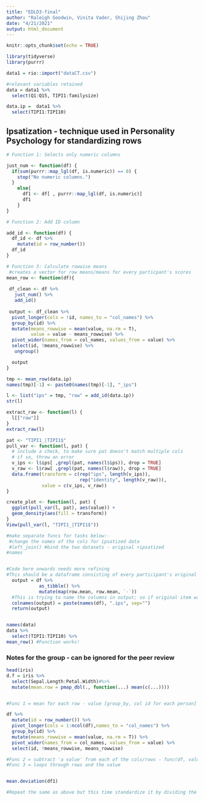 ```yaml
---
title: "EDLD3-final"
author: "Raleigh Goodwin, Vinita Vader, Shijing Zhou"
date: "4/21/2021"
output: html_document
---
```


```r
knitr::opts_chunk$set(echo = TRUE)
```

```r
library(tidyverse)
library(purrr)
```

```r
data1 = rio::import("dataCT.csv")

#relevant variables retained
data = data1 %>% 
  select(Q1:Q15, TIPI1:familysize)

data.ip =  data1 %>% 
  select(TIPI1:TIPI10)

```

## Ipsatization - technique used in Personality Psychology for standardizing rows

```r
# Function 1: Selects only numeric columns

just_num <- function(df) {
  if(sum(purrr::map_lgl(df, is.numeric)) == 0) {
    stop("No numeric columns.")
  }
    else{
      df1 <- df[ , purrr::map_lgl(df, is.numeric)]
      df1
    }
}

# Function 2: Add ID column

add_id <- function(df) {
  df_id <- df %>% 
    mutate(id = row_number())
  df_id
}

# Function 3: Calculate rowwise means
 #creates a vector for row means/means for every particpant's scores
mean_row <- function(df){
  
 df_clean <- df %>% 
   just_num() %>% 
   add_id()
  
 output <- df_clean %>% 
  pivot_longer(cols = !id, names_to = "col_names") %>% 
  group_by(id) %>% 
  mutate(means_rowwise = mean(value, na.rm = T),
         value = value - means_rowwise) %>% 
  pivot_wider(names_from = col_names, values_from = value) %>% 
  select(id, !means_rowwise) %>% 
   ungroup()

  output
}

tmp <- mean_row(data.ip)
names(tmp)[-1] <- paste0(names(tmp)[-1], "_ips")

l <- list("ips" = tmp, "raw" = add_id(data.ip))
str(l)

extract_raw <- function(l) {
  l[["raw"]]
}
extract_raw(l)

pat <- "TIPI1_|TIPI1$"
pull_var <- function(l, pat) {
  # include a check, to make sure pat doesn't match multiple cols
  # if so, throw an error
  v_ips <- l$ips[ ,grepl(pat, names(l$ips)), drop = TRUE]
  v_raw <- l$raw[ ,grepl(pat, names(l$raw)), drop = TRUE]
  data.frame(transform = c(rep("ips", length(v_ips)),
                           rep("identity", length(v_raw))),
             value = c(v_ips, v_raw))
}

create_plot <- function(l, pat) {
  ggplot(pull_var(l, pat), aes(value)) +
  geom_density(aes(fill = transform))
}
View(pull_var(l, "TIPI1_|TIPI1$"))

#make separate funcs for tasks below:-
 #change the names of the cols for ipsatized data 
 #left_join() #bind the two datasets - original +ipsatized 
#names 


#Code here onwards needs more refining
#This should be a dataframe consisting of every participant's original score subtracted by the mean score
  output = df %>% 
            as_tibble() %>% 
            mutate(map(row.mean, row.mean, `-`)) 
  #This is trying to name the columns in output; so if original item was "q1" the ipsatized version is "q1.ips"; if 10 questions q1:q10, then 10 more cols q1.ips:q10.ips
  colnames(output) = paste(names(df), ".ips", sep="")
  return(output)


names(data)
data %>% 
  select(TIPI1:TIPI10) %>% 
mean_row() #Function works!

```

### Notes for the group - can be ignored for the peer review

```r

head(iris)
d.f = iris %>% 
  select(Sepal.Length:Petal.Width)#%>% 
  mutate(mean.row = pmap_dbl(., function(...) mean(c(...))))


#Func 1 = mean for each row - value [group_by, col id for each person]

df %>% 
  mutate(id = row_number()) %>% 
  pivot_longer(cols = 1:ncol(df),names_to = "col_names") %>% 
  group_by(id) %>% 
  mutate(means_rowwise = mean(value, na.rm = T)) %>% 
  pivot_wider(names_from = col_names, values_from = value) %>% 
  select(id, !means_rowwise, means_rowwise)

#Func 2 = subtract 'a value' from each of the cols/rows - func(df, value)
#Func 3 = loops through rows and the value


mean.deviation(df1)

#Repeat the same as above but this time standardize it by dividing the score by sd of rows

```
